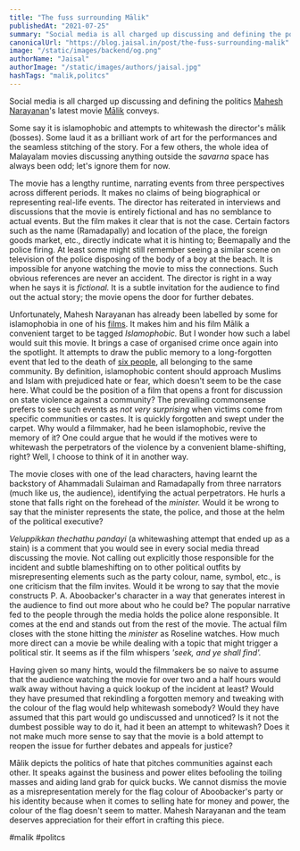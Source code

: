 ```yaml
---
title: "The fuss surrounding Mālik"
publishedAt: "2021-07-25"
summary: "Social media is all charged up discussing and defining the politics Mahesh Narayanan's latest movie Mālik conveys."
canonicalUrl: "https://blog.jaisal.in/post/the-fuss-surrounding-malik"
image: "/static/images/backend/og.png"
authorName: "Jaisal"
authorImage: "/static/images/authors/jaisal.jpg"
hashTags: "malik,politcs"
---
```


Social media is all charged up discussing and defining the politics [Mahesh Narayanan](https://www.themoviedb.org/person/1118113-mahesh-narayanan)'s latest movie [Mālik](https://www.themoviedb.org/movie/665133-malik) conveys.

Some say it is islamophobic and attempts to whitewash the director's mālik (bosses). Some laud it as a brilliant work of art for the performances and the seamless stitching of the story. For a few others, the whole idea of Malayalam movies discussing anything outside the _savarna_ space has always been odd; let's ignore them for now.

The movie has a lengthy runtime, narrating events from three perspectives across different periods. It makes no claims of being biographical or representing real-life events. The director has reiterated in interviews and discussions that the movie is entirely fictional and has no semblance to actual events. But the film makes it clear that is not the case. Certain factors such as the name (Ramadapally) and location of the place, the foreign goods market, etc., directly indicate what it is hinting to; Beemapally and the police firing. At least some might still remember seeing a similar scene on television of the police disposing of the body of a boy at the beach. It is impossible for anyone watching the movie to miss the connections. Such obvious references are never an accident. The director is right in a way when he says it is _fictional._ It is a subtle invitation for the audience to find out the actual story; the movie opens the door for further debates.

Unfortunately, Mahesh Narayanan has already been labelled by some for islamophobia in one of his [films](https://www.youtube.com/watch?v=lb6e1wYzDWo). It makes him and his film Mālik a convenient target to be tagged _Islamophobic._ But I wonder how such a label would suit this movie. It brings a case of organised crime once again into the spotlight. It attempts to draw the public memory to a long-forgotten event that led to the death of [six people](https://www.nchro.org/index.php/2009/05/18/kerala-police-fires-at-fishing-community-six-dead/), all belonging to the same community. By definition, islamophobic content should approach Muslims and Islam with prejudiced hate or fear, which doesn't seem to be the case here. What could be the position of a film that opens a front for discussion on state violence against a community? The prevailing commonsense prefers to see such events as _not very surprising_ when victims come from specific communities or castes. It is quickly forgotten and swept under the carpet. Why would a filmmaker, had he been islamophobic, revive the memory of it? One could argue that he would if the motives were to whitewash the perpetrators of the violence by a convenient blame-shifting, right? Well, I choose to think of it in another way.

The movie closes with one of the lead characters, having learnt the backstory of Ahammadali Sulaiman and Ramadapally from three narrators (much like us, the audience), identifying the actual perpetrators. He hurls a stone that falls right on the forehead of the _minister._ Would it be wrong to say that the minister represents the state, the police, and those at the helm of the political executive?

_Veluppikkan thechathu pandayi_ (a whitewashing attempt that ended up as a stain) is a comment that you would see in every social media thread discussing the movie. Not calling out explicitly those responsible for the incident and subtle blameshifting on to other political outfits by misrepresenting elements such as the party colour, name, symbol, etc., is one criticism that the film invites. Would it be wrong to say that the movie constructs P. A. Aboobacker's character in a way that generates interest in the audience to find out more about who he could be? The popular narrative fed to the people through the media holds the police alone responsible. It comes at the end and stands out from the rest of the movie. The actual film closes with the stone hitting the _minister_ as Roseline watches. How much more direct can a movie be while dealing with a topic that might trigger a political stir. It seems as if the film whispers _'seek, and ye shall find'._

Having given so many hints, would the filmmakers be so naive to assume that the audience watching the movie for over two and a half hours would walk away without having a quick lookup of the incident at least? Would they have presumed that rekindling a forgotten memory and tweaking with the colour of the flag would help whitewash somebody? Would they have assumed that this part would go undiscussed and unnoticed? Is it not the dumbest possible way to do it, had it been an attempt to whitewash? Does it not make much more sense to say that the movie is a bold attempt to reopen the issue for further debates and appeals for justice?

Mālik depicts the politics of hate that pitches communities against each other. It speaks against the business and power elites befooling the toiling masses and aiding land grab for quick bucks. We cannot dismiss the movie as a misrepresentation merely for the flag colour of Aboobacker's party or his identity because when it comes to selling hate for money and power, the colour of the flag doesn't seem to matter. Mahesh Narayanan and the team deserves appreciation for their effort in crafting this piece.

#malik #politcs
